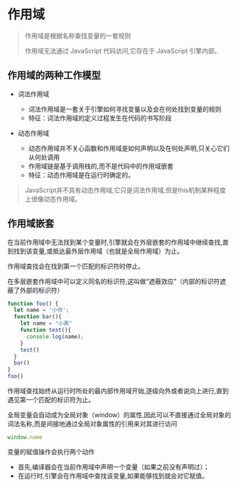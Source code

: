 # 作用域

> 作用域是根据名称查找变量的一套规则
>
> 作用域无法通过 JavaScript 代码访问,它存在于 JavaScript 引擎内部。



## 作用域的两种工作模型

- 词法作用域
  - 词法作用域是一套关于引擎如何寻找变量以及会在何处找到变量的规则
  - 特征：词法作用域的定义过程发生在代码的书写阶段

- 动态作用域
  - 动态作用域并不关心函数和作用域是如何声明以及在何处声明,只关心它们从何处调用
  - 作用域链是基于调用栈的,而不是代码中的作用域嵌套
  - 特征：动态作用域是在运行时确定的。


> JavaScript并不具有动态作用域,它只是词法作用域,但是this机制某种程度上很像动态作用域。



## 作用域嵌套

在当前作用域中无法找到某个变量时,引擎就会在外层嵌套的作用域中继续查找,直到找到该变量,或抵达最外层作用域（也就是全局作用域）为止。

作用域查找会在找到第一个匹配的标识符时停止。

在多层嵌套作用域中可以定义同名的标识符,这叫做“遮蔽效应”（内部的标识符遮蔽了外部的标识符）

```js
function foo() {
  let name = '小帅';
  function bar(){
    let name = "小美"
    function test(){
      console.log(name);
    }
    test()
  }
  bar()
}
foo()
```



作用域查找始终从运行时所处的最内部作用域开始,逐级向外或者说向上进行,直到遇见第一个匹配的标识符为止。





全局变量会自动成为全局对象（window）的属性,因此可以不直接通过全局对象的词法名称,而是间接地通过全局对象属性的引用来对其进行访问

```js
window.name
```





变量的赋值操作会执行两个动作

- 首先,编译器会在当前作用域中声明一个变量（如果之前没有声明过）；
- 在运行时,引擎会在作用域中查找该变量,如果能够找到就会对它赋值。



